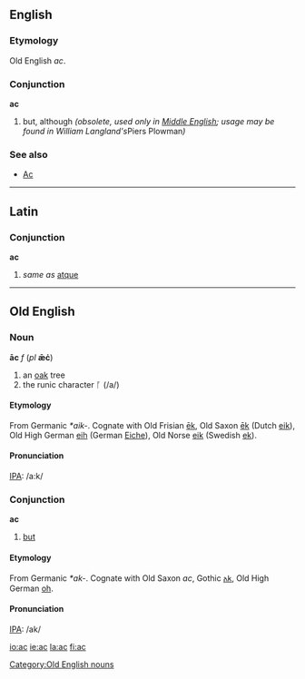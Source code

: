 ==English==
===Etymology===
Old English ''ac''.

===Conjunction===
'''ac'''
#but, although ''(obsolete, used only in [[Middle English]]; usage may be found in William Langland's ''Piers Plowman'')'' 

=== See also ===
*[[Ac]]

----

==Latin==
===Conjunction===
'''ac'''
#''same as'' [[atque]]

----

==Old English==
===Noun===
'''āc''' ''f'' (''pl'' '''ǣċ''')
# an [[oak]] tree
# the runic character ᚪ (/a/)

====Etymology====
From Germanic ''*aik-''.  Cognate with Old Frisian [[ek|ēk]], Old Saxon [[ek|ēk]] (Dutch [[eik]]), Old High German [[eih]] (German [[Eiche]]), Old Norse [[eik]] (Swedish [[ek]]).

====Pronunciation====
[[IPA]]: /a:k/

[[Category:Old English nouns]]

===Conjunction===
'''ac'''
# [[but]]

====Etymology====
From Germanic ''*ak-''.  Cognate with Old Saxon ''ac'', Gothic [[𐌰𐌺]], Old High German [[oh]].

====Pronunciation====
[[IPA]]: /ak/

[[io:ac]]
[[ie:ac]]
[[la:ac]]
[[fi:ac]]
